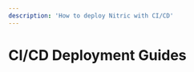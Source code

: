 ```yaml
---
description: 'How to deploy Nitric with CI/CD'
---
```



# CI/CD Deployment Guides

<GuidesGrid title="Recommended CI/CD Guides">
  <Guide
    href="/guides/deploying/github-actions"
    name="GitHub Actions"
    iconClassName={
      'fill-zinc-700/50 dark:fill-white/40 dark:group-hover:fill-primary-300/60'
    }
    customIcon={FaGithub}
    description="Use GitHub Actions to deploy your Nitric application."
  />
  <Guide
    href="/guides/deploying/gitlab-ci"
    name="GitLab Actions"
    iconClassName={
      'fill-zinc-700/50 dark:fill-white/40 dark:group-hover:fill-primary-300/60'
    }
    customIcon={FaGitlab}
    description="Use GitLab CI to deploy your Nitric application."
  />
  <Guide
    href="/guides/deploying/azure-pipelines"
    name="Azure Pipelines"
    iconClassName={
      'fill-zinc-700/50 dark:fill-white/40 dark:group-hover:fill-primary-300/60'
    }
    customIcon={SiAzurepipelines}
    description="Use Azure Pipelines to deploy your Nitric application."
  />
  <Guide
    href="/guides/deploying/google-cloud-build"
    name="Google Cloud Build"
    iconClassName={
      'fill-zinc-700/50 dark:fill-white/40 dark:group-hover:fill-primary-300/60'
    }
    customIcon={SiGooglecloud}
    description="Use Google Cloud Build to deploy your Nitric application."
  />
</GuidesGrid>
